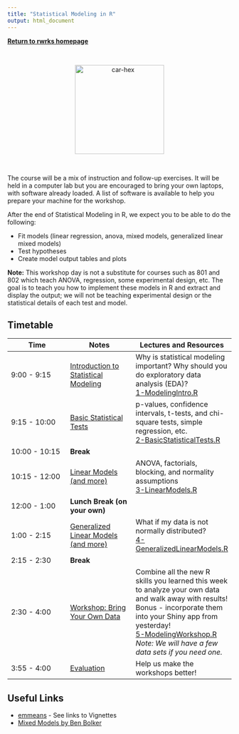 ```yaml
---
title: "Statistical Modeling in R"
output: html_document
---
```

[**Return to rwrks homepage**](http://srvanderplas.github.io/rwrks/)

<br>
 <p style="text-align:center;"><img src="https://socialsciences.mcmaster.ca/jfox/Books/Companion/car-hex.png" alt="car-hex" style="width:200px;"></p>
<br>

The course will be a mix of instruction and follow-up exercises. It will be held in a computer lab but you are encouraged to bring your own laptops, with software already loaded. A list of software is available to help you prepare your machine for the workshop.

After the end of Statistical Modeling in R, we expect you to be able to do the following:

+ Fit models (linear regression, anova, mixed models, generalized linear mixed models)
+ Test hypotheses
+ Create model output tables and plots

**Note:** This workshop day is not a substitute for courses such as 801 and 802 which teach ANOVA, regression, some experimental design, etc. The goal is to teach you how to implement these models in R and extract and display the output; we will not be teaching experimental design or the statistical details of each test and model.

## Timetable

Time | Notes | Lectures and Resources
---- | ---- | ----
9:00 - 9:15 | [Introduction to Statistical Modeling](knitr/1-ModelingIntro.html) |  Why is statistical modeling important? Why should you do exploratory data analysis (EDA)? <br/> [1-ModelingIntro.R](code/1-ModelingIntro.R)
9:15 - 10:00 | [Basic Statistical Tests](knitr/2-BasicStatisticalTests.html) |  p-values, confidence intervals, t-tests, and chi-square tests, simple regression, etc. <br/> [2-BasicStatisticalTests.R](code/2-BasicStatisticalTests.R)
10:00 - 10:15 | **Break** | 
10:15 - 12:00 | [Linear Models (and more)](knitr/3-LinearModels.html) | ANOVA, factorials, blocking, and normality assumptions <br/> [3-LinearModels.R](code/3-LinearModels.R)
12:00 - 1:00 | **Lunch Break (on your own)** | 
1:00 - 2:15 | [Generalized Linear Models (and more)](knitr/4-GeneralizedLinearModels.html) | What if my data is not normally distributed? <br/>[4-GeneralizedLinearModels.R](code/4-GeneralizedLinearModels.R)
2:15 - 2:30 | **Break** |
2:30 - 4:00 | [Workshop: Bring Your Own Data](knitr/5-Workshop.html) | Combine all the new R skills you learned this week to analyze your own data and walk away with results! Bonus - incorporate them into your Shiny app from yesterday! <br/>[5-ModelingWorkshop.R](code/5-Workshop.R) <br/> *Note: We will have a few data sets if you need one.*
3:55 - 4:00 | [Evaluation](https://forms.gle/nEvYK9C7YYKhtLLB7) | Help us make the workshops better!

## Useful Links

+ [emmeans](https://cran.r-project.org/web/packages/emmeans/) - See links to Vignettes
+ [Mixed Models by Ben Bolker](https://bbolker.github.io/mixedmodels-misc/glmmFAQ.html)
